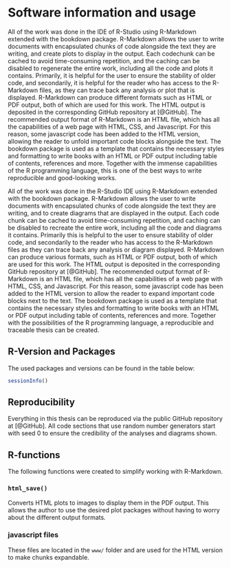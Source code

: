 # Software information and usage
All of the work was done in the IDE of R-Studio using R-Markdown extended with the bookdown package. R-Markdown allows the user to write documents with encapsulated chunks of code alongside the text they are writing, and create plots to display in the output. Each codechunk can be cached to avoid time-consuming repetition, and the caching can be disabled to regenerate the entire work, including all the code and plots it contains. Primarily, it is helpful for the user to ensure the stability of older code, and secondarily, it is helpful for the reader who has access to the R-Markdown files, as they can trace back any analysis or plot that is displayed. R-Markdown can produce different formats such as HTML or PDF output, both of which are used for this work. The HTML output is deposited in the corresponding GitHub repository at [@GitHub]. The recommended output format of R-Markdown is an HTML file, which has all the capabilities of a web page with HTML, CSS, and Javascript. For this reason, some javascript code has been added to the HTML version, allowing the reader to unfold important code blocks alongside the text. The bookdown package is used as a template that contains the necessary styles and formatting to write books with an HTML or PDF output including table of contents, references and more. Together with the immense capabilities of the R programming language, this is one of the best ways to write reproducible and good-looking works.

All of the work was done in the R-Studio IDE using R-Markdown extended with the bookdown package. R-Markdown allows the user to write documents with encapsulated chunks of code alongside the text they are writing, and to create diagrams that are displayed in the output. Each code chunk can be cached to avoid time-consuming repetition, and caching can be disabled to recreate the entire work, including all the code and diagrams it contains. Primarily this is helpful to the user to ensure stability of older code, and secondarily to the reader who has access to the R-Markdown files as they can trace back any analysis or diagram displayed. R-Markdown can produce various formats, such as HTML or PDF output, both of which are used for this work. The HTML output is deposited in the corresponding GitHub repository at [@GitHub]. The recommended output format of R-Markdown is an HTML file, which has all the capabilities of a web page with HTML, CSS, and Javascript. For this reason, some javascript code has been added to the HTML version to allow the reader to expand important code blocks next to the text. The bookdown package is used as a template that contains the necessary styles and formatting to write books with an HTML or PDF output including table of contents, references and more. Together with the possibilities of the R programming language, a reproducible and traceable thesis can be created.


## R-Version and Packages
The used packages and versions can be found in the table below:


```r
sessionInfo()
```


## Reproducibility
Everything in this thesis can be reproduced via the public GitHub repository at [@GitHub]. All code sections that use random number generators start with seed 0 to ensure the credibility of the analyses and diagrams shown.


## R-functions
The following functions were created to simplify working with R-Markdown.


### `html_save()`
Converts HTML plots to images to display them in the PDF output. This allows the author to use the desired plot packages without having to worry about the different output formats.


### javascript files
These files are located in the `www/` folder and are used for the HTML version to make chunks expandable.
